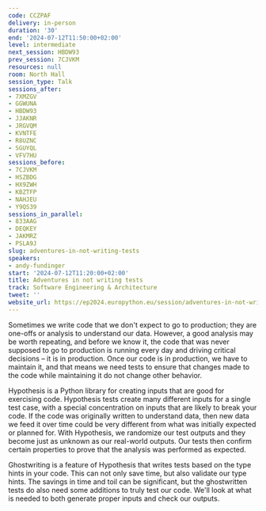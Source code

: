```yaml
---
code: CCZPAF
delivery: in-person
duration: '30'
end: '2024-07-12T11:50:00+02:00'
level: intermediate
next_session: HBDW93
prev_session: 7CJVKM
resources: null
room: North Hall
session_type: Talk
sessions_after:
- 7XMZGV
- GGWUNA
- HBDW93
- JJAKNR
- JRGVQM
- KVNTFE
- R8UZNC
- SGUYQL
- VFV7HU
sessions_before:
- 7CJVKM
- HSZBDG
- HX9ZWH
- KBZTFP
- NAHJEU
- Y9QS39
sessions_in_parallel:
- 833AAG
- DEQKEY
- JAKMRZ
- PSLA9J
slug: adventures-in-not-writing-tests
speakers:
- andy-fundinger
start: '2024-07-12T11:20:00+02:00'
title: Adventures in not writing tests
track: Software Engineering & Architecture
tweet: ''
website_url: https://ep2024.europython.eu/session/adventures-in-not-writing-tests
---
```


Sometimes we write code that we don't expect to go to production; they are one-offs or analysis to understand our data. However, a good analysis may be worth repeating, and before we know it, the code that was never supposed to go to production is running every day and driving critical decisions – it is in production. Once our code is in production, we have to maintain it, and that means we need tests to ensure that changes made to the code while maintaining it do not change other behavior.

Hypothesis is a Python library for creating inputs that are good for exercising code. Hypothesis tests create many different inputs for a single test case, with a special concentration on inputs that are likely to break your code. If the code was originally written to understand data, then new data we feed it over time could be very different from what was initially expected or planned for. With Hypothesis, we randomize our test outputs and they become just as unknown as our real-world outputs. Our tests then confirm certain properties to prove that the analysis was performed as expected.

Ghostwriting is a feature of Hypothesis that writes tests based on the type hints in your code. This can not only save time, but also validate our type hints. The savings in time and toil can be significant, but the ghostwritten tests do also need some additions to truly test our code. We'll look at what is needed to both generate proper inputs and check our outputs.
